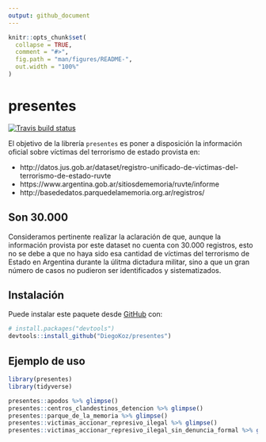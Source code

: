 ```yaml
---
output: github_document
---
```


<!-- README.md is generated from README.Rmd. Please edit that file -->

```r
knitr::opts_chunk$set(
  collapse = TRUE,
  comment = "#>",
  fig.path = "man/figures/README-",
  out.width = "100%"
)
```
# presentes

<!-- badges: start -->
[![Travis build status](https://travis-ci.org/DiegoKoz/presentes.svg?branch=master)](https://travis-ci.org/DiegoKoz/presentes)
<!--[![Codecov test coverage](https://codecov.io/gh/DiegoKoz/presentes/branch/master/graph/badge.svg)](https://codecov.io/gh/DiegoKoz/presentes?branch=master)-->
<!-- badges: end -->

El objetivo de la librería `presentes` es poner a disposición la información oficial sobre víctimas del terrorismo de estado provista en:

- http://datos.jus.gob.ar/dataset/registro-unificado-de-victimas-del-terrorismo-de-estado-ruvte 
- https://www.argentina.gob.ar/sitiosdememoria/ruvte/informe 
- http://basededatos.parquedelamemoria.org.ar/registros/

## Son 30.000

Consideramos pertinente realizar la aclaración de que, aunque la información provista por este dataset no cuenta con 30.000 registros, esto no se debe a que no haya sido esa cantidad de víctimas del terrorismo de Estado en Argentina durante la úlitma dictadura militar, sino a que un gran número de casos no pudieron ser identificados y sistematizados.


## Instalación

Puede instalar este paquete desde [GitHub](https://github.com/) con:

``` r
# install.packages("devtools")
devtools::install_github("DiegoKoz/presentes")
```
## Ejemplo de uso


```r
library(presentes)
library(tidyverse)
```

```r

presentes::apodos %>% glimpse()
presentes::centros_clandestinos_detencion %>% glimpse()
presentes::parque_de_la_memoria %>% glimpse()
presentes::victimas_accionar_represivo_ilegal %>% glimpse()
presentes::victimas_accionar_represivo_ilegal_sin_denuncia_formal %>% glimpse()
```




